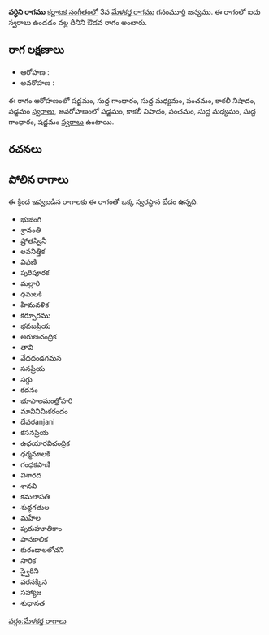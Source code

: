 {{Infobox ragam
	| name          	= వర్ధిని
	| synonym	    	= 
	| mela          	= 
	| chakra        	= 
	| janaka        	= 
	| type          	= ఔడవ
	| arohanam      	= {{svaraC|S|G1|M1|P|N3|S'}} 
	| avarohanam    	= {{svaraC|S'|N3|P|M1|G1|S}}
	| jeeva         	=
	| chhaya        	=
	| nyasa         	=
	| vishesha      	= 
	| equivalent  		= 
}}
{{కర్ణాటక సంగీత రాగాలు}}
'''వర్ధిని రాగము''' [[కర్ణాటక సంగీతం]]లో 3వ [[మేళకర్త రాగము]] గనంమూర్తి జన్యము.  ఈ రాగంలో ఐదు స్వరాలు ఉండడం వల్ల దీనిని ఔడవ రాగం అంటారు.


==రాగ లక్షణాలు==


* ఆరోహణ : {{svaraC|S|G1|M1|P|N3|S'}} 
* అవరోహణ : {{svaraC|S'|N3|P|M1|G1|S}}

ఈ రాగం ఆరోహణంలో షడ్జమం, సుద్ద గాంధారం, సుద్ద మధ్యమం, పంచమం, కాకలీ నిషాదం, షడ్జమం [[స్వరాలు]], అవరోహణంలో షడ్జమం, కాకలీ నిషాదం, పంచమం, సుద్ద మధ్యమం, సుద్ద గాంధారం, షడ్జమం [[స్వరాలు]] ఉంటాయి.

==రచనలు==



==పోలిన రాగాలు==
ఈ క్రింద ఇవ్వబడిన రాగాలకు ఈ రాగంతో ఒక్క స్వరస్థాన భేదం ఉన్నది.
* భుజింగి
* శ్రావంతి
* ష్రోతస్వినీ
* లవనిత్తిక
* విఫణి
* పురిపూరక
* మల్లారి
* ధమలకి
* హిమవళిక
* కర్పూరము
* భవజప్రియ
* అరుణచంద్రిక
* తావి
* వేదదండగమన
* సనప్రియ
* సగ్గు
* కదనం
* భూపాలమంత్రోహరి
* మావినిమికరందం
* దేవరanjani
* కసనప్రియ
* ఉధయారవిచంద్రిక
* ధర్మమాలకి
* గంధకపాణి
* విశారద
* శానవి
* కమలాపతి
* శుధ్ధగతుల
* మహేల
* పురుహూతికాం
* పానకాలిక
* కురండాలలోచని
* సారిక
* స్వైరిని
* వరనక్కిన
* సహ్యాజ
* శుధానత



[[వర్గం:మేళకర్త రాగాలు]]